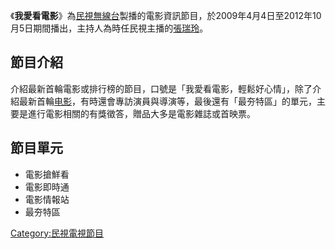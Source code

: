{{Unreferenced|time=2020-06-28T03:04:09+00:00}}
{{Infobox television
| show_name            = 我愛看電影
| original_name        = 
| image                = 
| caption              = 
| genre                = [[电影|电影]]資訊介紹
| presenter            = [[張瑞玲|張瑞玲]]
| slogan               = '''我愛看電影，輕鬆好心情'''
| country              = {{ROC-TW}}
| num_episodes         = 177 集
| language             = [[現代標準漢語|國語]]
| 字幕                 = [[中文|中文]]
| supervising_producer = 
| runtime              = 60分（含廣告）　                           
| channel              = [[民視無線台|民視無線台]]
| 播出國家              = {{TWN}}
| first_aired          = {{start date|2009|4|24}}
| last_aired           = {{end date|2012|10|5}}
| 播出時間              = 週五 16:00~17:00
| website              = 
}}

《'''我愛看電影'''》為[[民視無線台|民視無線台]]製播的電影資訊節目，於2009年4月4日至2012年10月5日期間播出，主持人為時任民視主播的[[張瑞玲|張瑞玲]]。

==節目介紹==
介紹最新首輪電影或排行榜的節目，口號是「我愛看電影，輕鬆好心情」，除了介紹最新首輪[[电影|电影]]，有時還會專訪演員與導演等，最後還有「最夯特區」的單元，主要是進行電影相關的有獎徵答，贈品大多是電影雜誌或首映票。

== 節目單元 ==
*電影搶鮮看
*電影即時通
*電影情報站
*最夯特區

{{電視節目的變遷
|電視台={{flagicon|ROC}}[[民視無線台|民視無線台]]
|播放檔次=週五 16:00~17:00
|節目名稱=我愛看電影<br />（2009年4月24日－2012年10月5日）
|上一節目=
|下一節目=
}}

{{DEFAULTSORT:Wo我}}

[[Category:民視電視節目|Category:民視電視節目]]

{{tv-stub}}